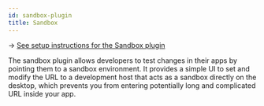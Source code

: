 ```yaml
---
id: sandbox-plugin
title: Sandbox
---
```


→ [See setup instructions for the Sandbox plugin](setup/sandbox-plugin)

The sandbox plugin allows developers to test changes in their apps by pointing them to a sandbox environment. It provides a simple UI to set and modify the URL to a development host that acts as a sandbox directly on the desktop, which prevents you from entering potentially long and complicated URL inside your app. 
